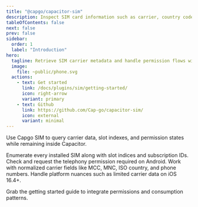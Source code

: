 ```yaml
---
title: "@capgo/capacitor-sim"
description: Inspect SIM card information such as carrier, country code, and slot index from Capacitor apps.
tableOfContents: false
next: false
prev: false
sidebar:
  order: 1
  label: "Introduction"
hero:
  tagline: Retrieve SIM carrier metadata and handle permission flows with a lightweight Capacitor bridge.
  image:
    file: ~public/phone.svg
  actions:
    - text: Get started
      link: /docs/plugins/sim/getting-started/
      icon: right-arrow
      variant: primary
    - text: Github
      link: https://github.com/Cap-go/capacitor-sim/
      icon: external
      variant: minimal
---
```



Use Capgo SIM to query carrier data, slot indexes, and permission states while remaining inside Capacitor.

<CardGrid stagger>
  <Card title="Multi-SIM support" icon="rocket">
    Enumerate every installed SIM along with slot indices and subscription IDs.
  </Card>
  <Card title="Permission helpers" icon="approve-check">
    Check and request the telephony permission required on Android.
  </Card>
  <Card title="Consistent schema" icon="star">
    Work with normalized carrier fields like MCC, MNC, ISO country, and phone numbers.
  </Card>
  <Card title="iOS-aware" icon="pencil">
    Handle platform nuances such as limited carrier data on iOS 16.4+.
  </Card>
</CardGrid>

Grab the getting started guide to integrate permissions and consumption patterns.
